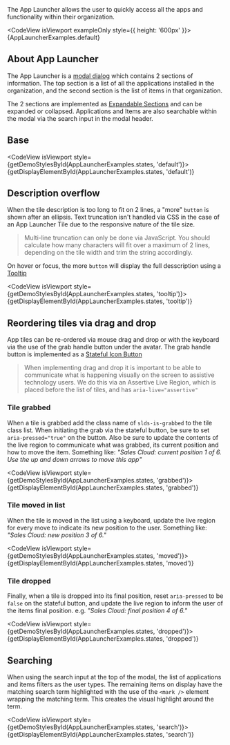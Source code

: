 
<div className="doc lead">
  The App Launcher allows the user to quickly access all the apps and functionality within their organization.
</div>

<CodeView isViewport exampleOnly style={{ height: '600px' }}>
  {AppLauncherExamples.default}
</CodeView>

## About App Launcher

The App Launcher is a [modal dialog](/components/modals) which contains 2 sections of information. The top section is a list of all the applications installed in the organization, and the second section is the list of items in that organization.

The 2 sections are implemented as [Expandable Sections](/components/expandable-section/) and can be expanded or collapsed. Applications and Items are also searchable within the modal via the search input in the modal header.

## Base

<CodeView isViewport style={getDemoStylesById(AppLauncherExamples.states, 'default')}>
  {getDisplayElementById(AppLauncherExamples.states, 'default')}
</CodeView>

## Description overflow

When the tile description is too long to fit on 2 lines, a "more" `button` is shown after an ellipsis. Text truncation isn't handled via CSS in the case of an App Launcher Tile due to the responsive nature of the tile size.

<Blockquote type="note" header="Truncate via JavaScript">
  Multi-line truncation can only be done via JavaScript. You should calculate how many characters will fit over a maximum of 2 lines, depending on the tile width and trim the string accordingly.
</Blockquote>

On hover or focus, the more `button` will display the full desscription using a [Tooltip](/components/tooltips)

<CodeView isViewport style={getDemoStylesById(AppLauncherExamples.states, 'tooltip')}>
  {getDisplayElementById(AppLauncherExamples.states, 'tooltip')}
</CodeView>

## Reordering tiles via drag and drop

App tiles can be re-ordered via mouse drag and drop or with the keyboard via the use of the grab handle button under the avatar. The grab handle button is implemented as a [Stateful Icon Button](/components/button-icons/#Stateful)

<Blockquote type="a11y" header="Communicating to assistive technology">
  When implementing drag and drop it is important to be able to communicate what is happening visually on the screen to assistive technology users. We do this via an Assertive Live Region, which is placed before the list of tiles, and has <code className="docs">aria-live="assertive"</code>
</Blockquote>

### Tile grabbed

When a tile is grabbed add the class name of `slds-is-grabbed` to the tile class list. When initiating the grab via the stateful button, be sure to set `aria-pressed="true"` on the button. Also be sure to update the contents of the live region to communicate what was grabbed, its current position and how to move the item. Something like: _"Sales Cloud: current position 1 of 6. Use the up and down arrows to move this app"_

<CodeView isViewport style={getDemoStylesById(AppLauncherExamples.states, 'grabbed')}>
  {getDisplayElementById(AppLauncherExamples.states, 'grabbed')}
</CodeView>

### Tile moved in list

When the tile is moved in the list using a keyboard, update the live region for every move to indicate its new position to the user. Something like: _"Sales Cloud: new position 3 of 6."_

<CodeView isViewport style={getDemoStylesById(AppLauncherExamples.states, 'moved')}>
  {getDisplayElementById(AppLauncherExamples.states, 'moved')}
</CodeView>

### Tile dropped

Finally, when a tile is dropped into its final position, reset `aria-pressed` to be `false` on the stateful button, and update the live region to inform the user of the items final position. e.g. _"Sales Cloud: final position 4 of 6."_

<CodeView isViewport style={getDemoStylesById(AppLauncherExamples.states, 'dropped')}>
  {getDisplayElementById(AppLauncherExamples.states, 'dropped')}
</CodeView>

## Searching

When using the search input at the top of the modal, the list of applications and items filters as the user types. The remaining items on display have the matching search term highlighted with the use of the `<mark />` element wrapping the matching term. This creates the visual highlight around the term.

<CodeView isViewport style={getDemoStylesById(AppLauncherExamples.states, 'search')}>
  {getDisplayElementById(AppLauncherExamples.states, 'search')}
</CodeView>

